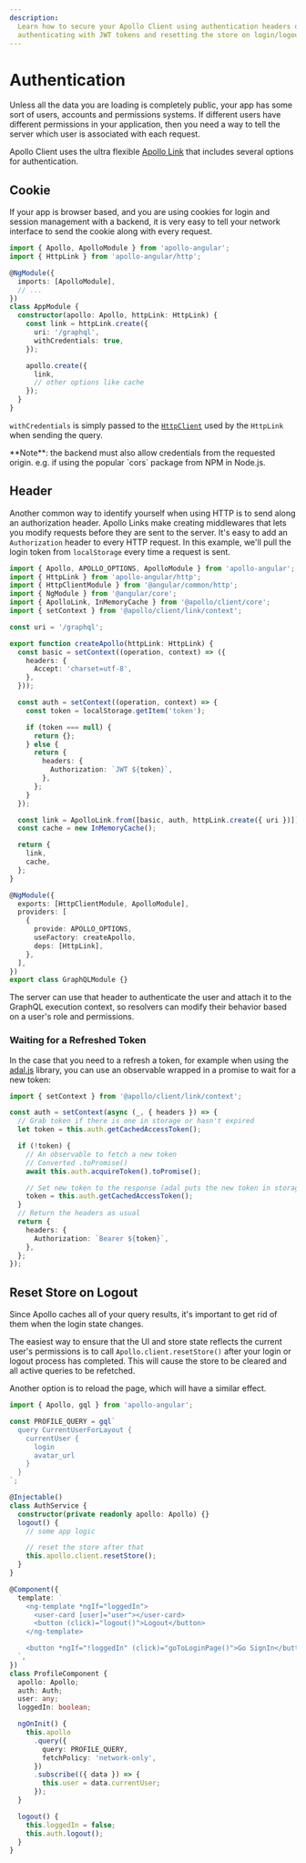 ```yaml
---
description:
  Learn how to secure your Apollo Client using authentication headers or cookies. See examples of
  authenticating with JWT tokens and resetting the store on login/logout.
---
```



# Authentication

Unless all the data you are loading is completely public, your app has some sort of users, accounts
and permissions systems. If different users have different permissions in your application, then you
need a way to tell the server which user is associated with each request.

Apollo Client uses the ultra flexible [Apollo Link](https://apollographql.com/docs/link) that
includes several options for authentication.

## Cookie

If your app is browser based, and you are using cookies for login and session management with a
backend, it is very easy to tell your network interface to send the cookie along with every request.

```ts
import { Apollo, ApolloModule } from 'apollo-angular';
import { HttpLink } from 'apollo-angular/http';

@NgModule({
  imports: [ApolloModule],
  // ...
})
class AppModule {
  constructor(apollo: Apollo, httpLink: HttpLink) {
    const link = httpLink.create({
      uri: '/graphql',
      withCredentials: true,
    });

    apollo.create({
      link,
      // other options like cache
    });
  }
}
```

`withCredentials` is simply passed to the
[`HttpClient`](https://angular.io/api/common/http/HttpClient) used by the `HttpLink` when sending
the query.

<Callout type="warning">
  **Note**: the backend must also allow credentials from the requested origin. e.g. if using the
  popular `cors` package from NPM in Node.js.
</Callout>

## Header

Another common way to identify yourself when using HTTP is to send along an authorization header.
Apollo Links make creating middlewares that lets you modify requests before they are sent to the
server. It's easy to add an `Authorization` header to every HTTP request. In this example, we'll
pull the login token from `localStorage` every time a request is sent.

```ts filename="graphql.module.ts"
import { Apollo, APOLLO_OPTIONS, ApolloModule } from 'apollo-angular';
import { HttpLink } from 'apollo-angular/http';
import { HttpClientModule } from '@angular/common/http';
import { NgModule } from '@angular/core';
import { ApolloLink, InMemoryCache } from '@apollo/client/core';
import { setContext } from '@apollo/client/link/context';

const uri = '/graphql';

export function createApollo(httpLink: HttpLink) {
  const basic = setContext((operation, context) => ({
    headers: {
      Accept: 'charset=utf-8',
    },
  }));

  const auth = setContext((operation, context) => {
    const token = localStorage.getItem('token');

    if (token === null) {
      return {};
    } else {
      return {
        headers: {
          Authorization: `JWT ${token}`,
        },
      };
    }
  });

  const link = ApolloLink.from([basic, auth, httpLink.create({ uri })]);
  const cache = new InMemoryCache();

  return {
    link,
    cache,
  };
}

@NgModule({
  exports: [HttpClientModule, ApolloModule],
  providers: [
    {
      provide: APOLLO_OPTIONS,
      useFactory: createApollo,
      deps: [HttpLink],
    },
  ],
})
export class GraphQLModule {}
```

The server can use that header to authenticate the user and attach it to the GraphQL execution
context, so resolvers can modify their behavior based on a user's role and permissions.

### Waiting for a Refreshed Token

In the case that you need to a refresh a token, for example when using the
[adal.js](https://github.com/AzureAD/azure-activedirectory-library-for-js) library, you can use an
observable wrapped in a promise to wait for a new token:

```ts
import { setContext } from '@apollo/client/link/context';

const auth = setContext(async (_, { headers }) => {
  // Grab token if there is one in storage or hasn't expired
  let token = this.auth.getCachedAccessToken();

  if (!token) {
    // An observable to fetch a new token
    // Converted .toPromise()
    await this.auth.acquireToken().toPromise();

    // Set new token to the response (adal puts the new token in storage when fetched)
    token = this.auth.getCachedAccessToken();
  }
  // Return the headers as usual
  return {
    headers: {
      Authorization: `Bearer ${token}`,
    },
  };
});
```

## Reset Store on Logout

Since Apollo caches all of your query results, it's important to get rid of them when the login
state changes.

The easiest way to ensure that the UI and store state reflects the current user's permissions is to
call `Apollo.client.resetStore()` after your login or logout process has completed. This will cause
the store to be cleared and all active queries to be refetched.

Another option is to reload the page, which will have a similar effect.

```ts
import { Apollo, gql } from 'apollo-angular';

const PROFILE_QUERY = gql`
  query CurrentUserForLayout {
    currentUser {
      login
      avatar_url
    }
  }
`;

@Injectable()
class AuthService {
  constructor(private readonly apollo: Apollo) {}
  logout() {
    // some app logic

    // reset the store after that
    this.apollo.client.resetStore();
  }
}

@Component({
  template: `
    <ng-template *ngIf="loggedIn">
      <user-card [user]="user"></user-card>
      <button (click)="logout()">Logout</button>
    </ng-template>

    <button *ngIf="!loggedIn" (click)="goToLoginPage()">Go SignIn</button>
  `,
})
class ProfileComponent {
  apollo: Apollo;
  auth: Auth;
  user: any;
  loggedIn: boolean;

  ngOnInit() {
    this.apollo
      .query({
        query: PROFILE_QUERY,
        fetchPolicy: 'network-only',
      })
      .subscribe(({ data }) => {
        this.user = data.currentUser;
      });
  }

  logout() {
    this.loggedIn = false;
    this.auth.logout();
  }
}
```
